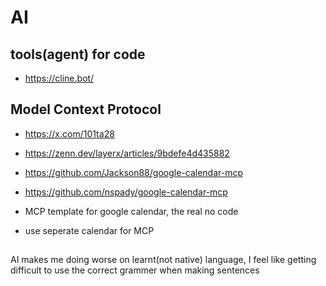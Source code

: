 # AI

## tools(agent) for code

- https://cline.bot/

## Model Context Protocol

- https://x.com/101ta28
- https://zenn.dev/layerx/articles/9bdefe4d435882
- https://github.com/Jackson88/google-calendar-mcp
- https://github.com/nspady/google-calendar-mcp

- MCP template for google calendar, the real no code
- use seperate calendar for MCP

##

AI makes me doing worse on learnt(not native) language, I feel like getting difficult to use the correct grammer when making sentences

